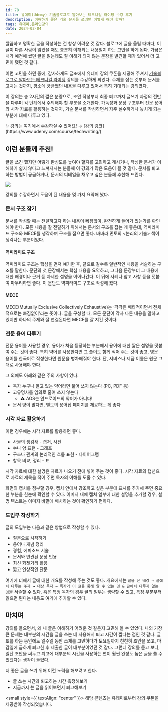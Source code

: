 ```yaml
---
id: 78
title: 유데미(Udemy) 기술블로그로 알아보는 테크니컬 라이팅 수강 후기
description: 이해하기 좋은 기술 문서를 쓰려면 어떻게 해야 할까?
tags: 유데미,온라인강의
date: 2024-02-04
---
```



깔끔하고 명확한 글을 작성하는 건 항상 어려운 것 같다. 블로그에 글을 올릴 때마다, 이 글이 다른 사람이 읽었을 때도 충분히 이해되는 내용일지 하는 고민을 하게 된다. 가끔은 내가 예전에 썼던 글을 읽는데도 잘 이해가 되지 않는 문장을 발견할 때가 있어서 더 고민이 됐던 것 같다.

이런 고민을 하던 중에, 감사하게도 글또에서 유데미 강의 쿠폰을 제공해 주셔서 [기술블로그로 알아보는 테크니컬 라이팅](https://www.udemy.com/course/techwriting/) 강의를 수강하게 되었다. 주제를 잡는 것부터 문서를 고치는 것까지, 평소에 궁금했던 내용을 다루고 있어서 특히 기대되는 강의였다.

이 강의는 총 2시간의 짧은 분량으로, 초안 작성부터 최종 퇴고까지 글쓰기 과정의 전반을 다루며 각 단계에서 주의해야 할 부분을 소개한다. 가독성과 문장 구조부터 전문 용어와 시각 자료를 활용하는 것까지, 기술 문서를 작성하면서 자주 실수하거나 놓치게 되는 부분에 대해 다루고 있다.

<aside>
  ✨ 강의는 여기에서 수강하실 수 있어요! → [강의
  링크](https://www.udemy.com/course/techwriting/)
</aside>

## 이런 분들께 추천!

글을 쓰긴 했지만 어떻게 완성도를 높여야 할지를 고민하고 계시거나, 작성한 문서가 이해하기 쉽지 않다고 느껴지시는 분들께 이 강의가 많은 도움이 될 것 같다. 문서를 퇴고하는 방법이 궁금하거나, 문서의 디테일을 채우고 싶은 분들께 추천해 드린다.

![](/image/78/5414484_9750.jpg)

<WavyLine size={8} />

강의를 수강하면서 도움이 된 내용을 몇 가지 요약해 봤다.

### 문서 구조 잡기

문서를 작성할 때는 전달하고자 하는 내용이 빠짐없이, 완전하게 들어가 있는가를 확인해야 한다. 모든 내용을 잘 전달하기 위해서는 문서의 구조를 잡는 게 좋은데, 역피라미드 구조와 MECE를 생각하며 구조를 잡으면 좋다. 바바라 민토의 \<논리의 기술> 책이 생각나는 부분이었다.

#### 역피라미드 구조

역피라미드 구조는 핵심을 먼저 얘기한 후, 끝으로 갈수록 일반적인 내용을 서술하는 구조를 말한다. 문단의 첫 문장에서는 핵심 내용을 요약하고, 그다음 문장부터 그 내용에 대한 배경이나 근거 등 자세한 설명을 이어나간다. 이 뒤에 사례나 참고 사항 등을 덧붙여 마무리하면 좋다. 이 문단도 역피라미드 구조로 작성해 봤다.

#### MECE

MECE(Mutually Exclusive Collectively Exhaustive)는 ‘각각은 배타적이면서 전체적으로는 빠짐없이’라는 뜻이다. 글을 구성할 때, 모든 문단이 각자 다른 내용을 말하고 있지만 하나의 주제와 잘 연결된다면 MECE를 잘 지킨 것이다.

### 전문 용어 다루기

전문 용어를 사용할 경우, 용어가 처음 등장하는 부분에서 용어에 대한 짧은 설명을 덧붙여 주는 것이 좋다. 특히 약어를 사용한다면 그 풀이도 함께 적어 주는 것이 좋고, 영문 용어를 한국어로 작성한다면 원문을 병차해줘야 한다. 단, 서비스나 제품 이름은 원문 그대로 사용해야 한다.

그 외에도 아래와 같은 주의 사항이 있다.

- 독자 누구나 알고 있는 약어라면 풀어 쓰지 않는다 (PC, PDF 등)
- 고유명사를 임의로 줄여 쓰지 않는다
  - ⚠️ AOS는 안드로이드의 약어가 아니다!
- 문서 양이 많다면, 별도의 용어집 페이지를 제공하는 게 좋다

### 시각 자료 활용하기

이런 경우에는 시각 자료를 활용하면 좋다.

- 사물의 생김새 - 캡처, 사진
- 수나 양 표현 - 그래프
- 구조나 관계의 논리적인 흐름 표현 - 다이어그램
- 항목 비교, 정리 - 표

시각 자료에 대한 설명은 자료가 나오기 전에 넣어 주는 것이 좋다. 시각 자료의 캡션으로 자료의 제목을 적어 주면 독자의 이해를 도울 수 있다.

화면의 캡처를 첨부할 경우, 캡처 안에서 강조하고 싶은 부분에 표시를 추가해 주면 중요한 부분을 한눈에 확인할 수 있다. 이미지 내에 캡처 일부에 대한 설명을 추가할 경우, 설명 텍스트는 이미지 바깥에 배치하는 것이 확인하기 편하다.

### 도입부 작성하기

글의 도입부는 다음과 같은 방법으로 작성할 수 있다.

- 질문으로 시작하기
- 용어나 개념 정리
- 경험, 에피소드 서술
- 문서와 연관된 문장 인용
- 최신 화젯거리 활용
- 짧고 인상적인 단문

여기에 더해서 글에 대한 개요를 작성해 주는 것도 좋다. 개요에서는 `글을 쓴 배경 → 글에서 다루는 주제 → 대상 독자 → 독자가 이 글을 통해 알 수 있는 것 & 글에서 다루지 않는 것`을 서술할 수 있다. 혹은 특정 독자의 경우 글의 일부는 생략할 수 있고, 특정 부분부터 읽으면 된다는 내용도 여기에 추가할 수 있다.

## 마치며

강의를 들으면서, 왜 내 글은 이해하기 어려운 것 같은지 고민해 볼 수 있었다. 나의 가장 큰 문제는 대부분의 시간을 글을 쓰는 데 사용해서 퇴고 시간이 짧다는 점인 것 같다. 글또를 하는 동안에도 일주일 동안 소재를 고민하다가 토요일까지 천천히 초안을 쓰고, 마감일에 급하게 퇴고한 후 제출한 글이 대부분이었던 것 같다. 그런데 강의를 듣고 보니, 일단 초안을 써두고 퇴고에 대부분의 시간을 사용하는 편이 훨씬 완성도 높은 글을 쓸 수 있겠다는 생각이 들었다.

더 좋은 글을 쓰기 위해 이런 노력을 해보려고 한다.

- 글 쓰는 시간과 퇴고하는 시간 측정해보기
- 지금까지 쓴 글을 읽어보면서 퇴고해보기

<WavyLine />

<small style={{ textAlign: "center" }}>
  해당 콘텐츠는 유데미로부터 강의 쿠폰을 제공받아 작성되었습니다.
</small>
